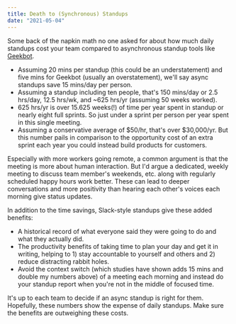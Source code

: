 ```yaml
---
title: Death to (Synchronous) Standups
date: "2021-05-04"
---
```


Some back of the napkin math no one asked for about how much daily standups cost your team compared to asynchronous standup tools like [Geekbot](https://geekbot.com/).

- Assuming 20 mins per standup (this could be an understatement) and five mins for Geekbot (usually an overstatement), we'll say async standups save 15 mins/day per person.
- Assuming a standup including ten people, that's 150 mins/day or 2.5 hrs/day, 12.5 hrs/wk, and ~625 hrs/yr (assuming 50 weeks worked).
- 625 hrs/yr is over 15.625 weeks(!) of time per year spent in standup or nearly eight full sprints. So just under a sprint per person per year spent in this single meeting.
- Assuming a conservative average of $50/hr, that's over $30,000/yr. But this number pails in comparison to the opportunity cost of an extra sprint each year you could instead build products for customers.

Especially with more workers going remote, a common argument is that the meeting is more about human interaction. But I'd argue a dedicated, weekly meeting to discuss team member's weekends, etc. along with regularly scheduled happy hours work better. These can lead to deeper conversations and more positivity than hearing each other's voices each morning give status updates.

In addition to the time savings, Slack-style standups give these added benefits:

- A historical record of what everyone said they were going to do and what they actually did.
- The productivity benefits of taking time to plan your day and get it in writing, helping to 1) stay accountable to yourself and others and 2) reduce distracting rabbit holes.
- Avoid the context switch (which studies have shown adds 15 mins and double my numbers above) of a meeting each morning and instead do your standup report when you're not in the middle of focused time.

It's up to each team to decide if an async standup is right for them. Hopefully, these numbers show the expense of daily standups. Make sure the benefits are outweighing these costs.
